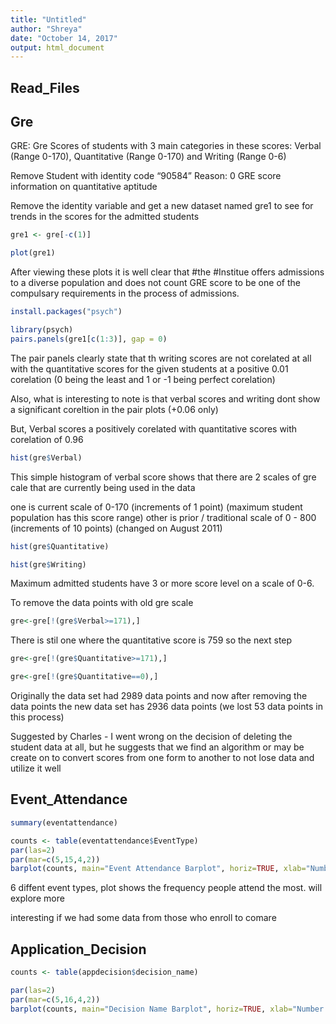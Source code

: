 ```yaml
---
title: "Untitled"
author: "Shreya"
date: "October 14, 2017"
output: html_document
---
```

## Read_Files





## Gre
GRE: Gre Scores of students with 3 main categories in these scores: Verbal (Range 0-170), Quantitative (Range 0-170) and Writing (Range 0-6)

Remove Student with identity code 
"90584" 
Reason: 0 GRE score information on quantitative aptitude


Remove the identity variable and get a new dataset named gre1 to see for trends in the scores for the admitted students
```r
gre1 <- gre[-c(1)]
```

```r
plot(gre1)
```

After viewing these plots it is well clear that #the #Institue offers admissions to a diverse population and does not count GRE score to be one of the compulsary requirements in the process of admissions.

```r
install.packages("psych")
```

```r
library(psych)
pairs.panels(gre1[c(1:3)], gap = 0)
```

The pair panels clearly state that th writing scores are not corelated at all with the quantitative scores for the given students at a positive 0.01 corelation (0 being the least and 1 or -1 being perfect corelation)

Also, what is interesting to note is that verbal scores and writing dont show a significant coreltion in the pair plots (+0.06 only)

But, Verbal scores a positively corelated with quantitative scores with corelation of 0.96 


```r
hist(gre$Verbal)
```

This simple histogram of verbal score shows that there are 2 scales of gre cale that are currently being used in the data

one is current scale of 0-170 (increments of 1 point) (maximum student population has this score range)
other is prior / traditional scale of 0 - 800 (increments of 10 points) (changed on August 2011)

```r
hist(gre$Quantitative)
```

```r
hist(gre$Writing)
```

Maximum admitted students have 3 or more score level on a scale of 0-6.



To remove the data points with old gre scale
```r
gre<-gre[!(gre$Verbal>=171),]
```

There is stil one where the quantitative score is 759 so the next step

```r
gre<-gre[!(gre$Quantitative>=171),]
```

```r
gre<-gre[!(gre$Quantitative==0),]
```

Originally the data set had 2989 data points and now after removing the data points the new data set has 2936 data points (we lost 53 data points in this process)

Suggested by Charles - I went wrong on the decision of deleting the student data at all, but he suggests that we find an algorithm or may be create on to convert scores from one form to another to not lose data and utilize it well




## Event_Attendance
```r
summary(eventattendance)
```

```r
counts <- table(eventattendance$EventType)
par(las=2)
par(mar=c(5,15,4,2)) 
barplot(counts, main="Event Attendance Barplot", horiz=TRUE, xlab="Number of Attendees", col="chartreuse3")
```

6 diffent event types, plot shows the frequency people attend the most.
will explore more

interesting if we had some data from those who enroll to comare



## Application_Decision
```r
counts <- table(appdecision$decision_name)

par(las=2)
par(mar=c(5,16,4,2)) 
barplot(counts, main="Decision Name Barplot", horiz=TRUE, xlab="Number of Students in each decision type", col="chartreuse3")
```

